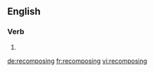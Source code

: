 ==English==

===Verb===
{{head|en|present participle}}

# {{present participle of|recompose|lang=en}}

[[de:recomposing]]
[[fr:recomposing]]
[[vi:recomposing]]